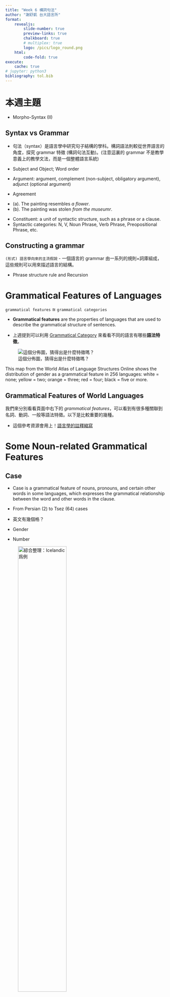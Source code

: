 ```yaml
---
title: "Week 6 構詞句法"
author: "謝舒凱 台大語言所"
format: 
    revealjs:
        slide-number: true
        preview-links: true
        chalkboard: true
        # multiplex: true
        logo: /pics/logo_round.png
    html:
        code-fold: true
execute:
    cache: true
# jupyter: python3        
bibliography: tol.bib
---
```




# 本週主題
- Morpho-Syntax (II)



## Syntax vs Grammar

- 句法（syntax）是語言學中研究句子結構的學科。構詞語法則較從世界語言的角度，探究 grammar 特徵 (構詞句法互動)。(注意這裏的 grammar 不是教學意義上的教學文法，而是一個整體語言系統)

- Subject and Object; Word order
- Argument: argument, complement (non-subject, obligatory argument), adjunct (optional argument)
- Agreement

:::{.callout-note}
- (a). The painting resembles *a flower*. 
- (b). The painting was stolen *from the museumr*.

:::

- Constituent: a unit of syntactic structure, such as a phrase or a clause.
- Syntactic categories: N, V, Noun Phrase, Verb Phrase, Preopositional Phrase, etc.

## Constructing a grammar
`(形式) 語言學向來的主流假說`
- 一個語言的 grammar 由一系列的規則+詞庫組成，這些規則可以用來描述語言的結構。

- Phrase structure rule and Recursion

# Grammatical Features of Languages
`grammatical features` $\approxeq$ `grammatical categories`

- **Grammatical features** are the properties of languages that are used to describe the grammatical structure of sentences. 


- 上週提到可以利用 [Grammatical Category](https://www.wikiwand.com/en/Grammatical_category) 來看看不同的語言有哪些**語法特徵**。


![這個分佈圖，猜得出是什麼特徵嗎？](pics/genders-map.jpg)


:::{.callout-note}

This map from the World Atlas of Language Structures Online shows the distribution of gender as a grammatical feature in 256 languages: white = none; yellow = two; orange = three; red = four; black = five or more.
:::


## Grammatical Features of World Languages
我們來分別看看頁面中右下的 *grammatical features*，可以看到有很多種關聯到名詞、動詞、一般等語法特徵。以下是比較重要的幾種。


- 這個參考資源會用上！[語言學的註釋縮寫](https://www.wikiwand.com/en/List_of_glossing_abbreviations)


# Some Noun-related Grammatical Features

## Case

- Case is a grammatical feature of nouns, pronouns, and certain other words in some languages, which expresses the grammatical relationship between the word and other words in the clause.

- From Persian (2) to Tsez (64) cases

:::{.callout-note}
- 英文有幾個格？
:::



- Gender

- Number 


![綜合整理：Icelandic 爲例](pics/Icelandic.png){width=60%}



## Classifier

- A classifier is a word or affix that accompanies nouns and can be considered to "classify" a noun depending on the type of its referent.

- 在中文，(量詞、分類詞)、(數量詞)常常混用。 

:::{.callout-note}
- 語意分類是可能的嗎？
:::


## Genetive construction
`possessive construction`



# Some Verb-related Grammatical Features

## Tense-Aspect-Mood (**TAM**) 
時態、時貌、情態

- 
- In some languages, evidentiality (whether evidence exists for the statement, and if so what kind) and mirativity (surprise) may also be included.

:::{.callout-note}
語法特徵的語言單位實現，不見得是單一的詞彙，也不見得是 1-1 的關係。
例如：` English -s` is used for the third person singular present tense.
反過來說，許多印歐語言也沒有明顯方式來區分 `tense` 與 `aspect`。
:::

- Evidentiality


## Clusivity
`inclusive "we" and exclusive "we"`

![](pics/clusivity.jpeg){width=60%}




## Conjugation

- 動詞的屈折變化 (conjugation) ：以便能夠與主語的人稱、數量、性別、時態、情態等不同的語法特徵相符合。

- 例如：`English` 的動詞屈折變化，以 `be` 為例：
    - I am
    - you are
    - he/she/it is
    - we are
    - you are
    - they are

- 注意 **conjugation** 這個詞只用在動詞的屈折變化，其他詞類如名詞或形容詞的屈折變化則稱 **declension**


![西班牙文的跑](pics/corr.png){width=60%}








## 練習
請解釋 `Japhug Rgyalrong` 語言中的 **associated motion** 特徵？ 

![](pics/associated_motion.png){width=60%}


## 練習
`antipassive voice`, 和中文的 `middle Voice`？ 



<!-- # (Morpho-) Syntactic Features -->





<!-- # (Morpho-) Semantic Features -->


<!-- ## Volition -->


<!-- ## Markedness -->






# 本週作業
（下週春節放假）
**兩週時間**完成；個人或團體形式。

- 選擇一個 `grammatical feature`，並找出至少三個語言有這個特徵，並說明這個特徵的意義。(注意維基上的[dubious-discuss], 或 [citation needed] 訊息要查證)
- 設計成一個題目(可當成期末作業的第一版)，附上解答與解釋。












<!-- ## Grammatical relations -->















